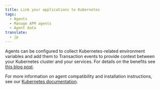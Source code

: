 ```yaml
---
title: Link your applications to Kubernetes
tags:
  - Agents
  - Manage APM agents
  - Agent data
translate:
  - jp
---
```


Agents can be configured to collect Kubernetes-related environment variables and add them to Transaction events to provide context between your Kubernetes cluster and your services. For details on the benefits see [this blog post](https://blog.newrelic.com/engineering/monitoring-application-performance-in-kubernetes/ "Link opens in a new window.").

For more information on agent compatibility and installation instructions, see our [Kubernetes documentation](https://docs.newrelic.com/docs/integrations/kubernetes-integration/metadata-injection/kubernetes-apm-metadata-injection).

